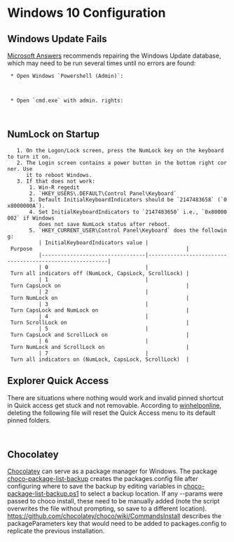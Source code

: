 = Windows 10 Configuration =

== Windows Update Fails ==
[[https://answers.microsoft.com/en-us/windows/forum/windows_10-update/failed-to-install-2017-07-cumulative-update-for/de8fb22d-e611-4a2e-89f9-6944b78aa01b?auth=1|Microsoft Answers]]
recommends repairing the Windows Update database, which may need to be run
several times until no errors are found:

  * Open Windows `Powershell (Admin)`:

  {{{ class="PowerShell"
  cd $env:windir\diagnostics\system\windowsupdate\
  Get-TroubleshootingPack  .  |  Invoke-TroubleshootingPack  -Result  $env:TEMP
  }}}

  * Open `cmd.exe` with admin. rights:

  {{{ class="DOSBATCH"
  net stop wuauserv
  del /f /s /q C:\Windows\SoftwareDistribution\DataStore\*.*
  del /f /s /q C:\Windows\SoftwareDistribution\Download\*.*
  net start wuauserv
  wuauclt /detectnow /reportnow
  }}}


== NumLock on Startup ==
    1. On the Logon/Lock screen, press the NumLock key on the keyboard to turn it on.
    2. The Login screen contains a power button in the bottom right corner. Use
       it to reboot Windows.
    3. If that does not work:
        1. Win-R regedit
        2. `HKEY_USERS\.DEFAULT\Control Panel\Keyboard`
        3. Default InitialKeyboardIndicators should be `2147483658` (`0x8000000A`).
        4. Set InitialKeyboardIndicators to `2147483650` i.e., `0x80000002` if Windows
           does not save NumLock status after reboot.
        5. `HKEY_CURRENT_USER\Control Panel\Keyboard` does the following:
           | InitialKeyboardIndicators value | Purpose                                                 |
           |---------------------------------|---------------------------------------------------------|
           | 0                               | Turn all indicators off (NumLock, CapsLock, ScrollLock) |
           | 1                               | Turn CapsLock on                                        |
           | 2                               | Turn NumLock on                                         |
           | 3                               | Turn CapsLock and NumLock on                            |
           | 4                               | Turn ScrollLock on                                      |
           | 5                               | Turn CapsLock and ScrollLock on                         |
           | 6                               | Turn NumLock and ScrollLock on                          |
           | 7                               | Turn all indicators on (NumLock, CapsLock, ScrollLock)  |

== Explorer Quick Access ==
There are situations where nothing would work and invalid pinned shortcut in
Quick access get stuck and not removable. According to [[http://www.winhelponline.com/blog/fix-quick-access-reset-pinned-shortcuts-stuck-not-working-windows-10/|winhelponline]],
deleting the following file will reset the Quick Access menu to its default
pinned folders.

  {{{ class="DOSBATCH"
  cmd.exe /c del "%AppData%\Microsoft\Windows\Recent\AutomaticDestinations\f01b4d95cf55d32a.automaticDestinations-ms"
  }}}

== Chocolatey ==
[[https://chocolatey.org/|Chocolatey]] can serve as a package manager for Windows. The package
[[https://chocolatey.org/packages/choco-package-list-backup|choco-package-list-backup]] creates the packages.config file after
configuring where to save the backup by editing variables
in [[file:C:/ProgramData/chocolatey/bin/choco-package-list-backup.ps1|choco-package-list-backup.ps1]] to select a backup location.
If any --params were passed to choco install, these need to be manually added
(note the script overwrites the file without prompting, so save to a different
location).  https://github.com/chocolatey/choco/wiki/CommandsInstall describes the packageParameters
key that would need to be added to packages.config to replicate the previous
installation.
